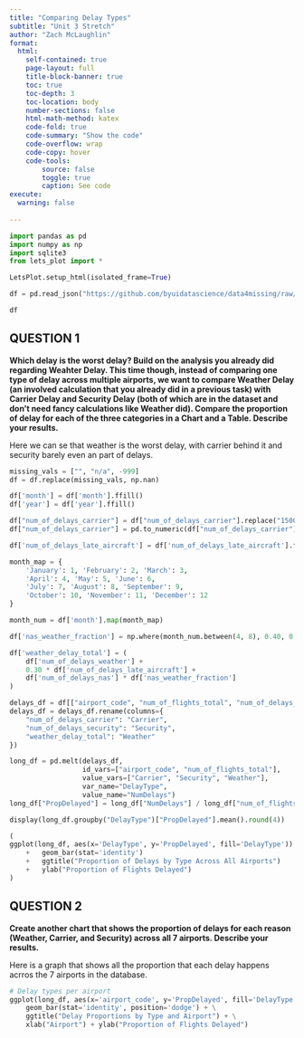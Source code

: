 ```yaml
---
title: "Comparing Delay Types"
subtitle: "Unit 3 Stretch"
author: "Zach McLaughlin"
format:
  html:
    self-contained: true
    page-layout: full
    title-block-banner: true
    toc: true
    toc-depth: 3
    toc-location: body
    number-sections: false
    html-math-method: katex
    code-fold: true
    code-summary: "Show the code"
    code-overflow: wrap
    code-copy: hover
    code-tools:
        source: false
        toggle: true
        caption: See code
execute: 
  warning: false
    
---
```


```python
import pandas as pd 
import numpy as np
import sqlite3
from lets_plot import *

LetsPlot.setup_html(isolated_frame=True)
```


```python
df = pd.read_json("https://github.com/byuidatascience/data4missing/raw/master/data-raw/flights_missing/flights_missing.json")

df
```

## QUESTION 1

__Which delay is the worst delay? Build on the analysis you already did regarding Weahter Delay. This time though, instead of comparing one type of delay across multiple airports, we want to compare Weather Delay (an involved calculation that you already did in a previous task) with Carrier Delay and Security Delay (both of which are in the dataset and don’t need fancy calculations like Weather did). Compare the proportion of delay for each of the three categories in a Chart and a Table. Describe your results.__

Here we can se that weather is the worst delay, with carrier behind it and security barely even an part of delays.

```python
missing_vals = ["", "n/a", -999]
df = df.replace(missing_vals, np.nan)

df['month'] = df['month'].ffill()
df['year'] = df['year'].ffill()

df["num_of_delays_carrier"] = df["num_of_delays_carrier"].replace("1500+", 1750)
df["num_of_delays_carrier"] = pd.to_numeric(df["num_of_delays_carrier"])

df['num_of_delays_late_aircraft'] = df['num_of_delays_late_aircraft'].fillna(df['num_of_delays_late_aircraft'].mean())

month_map = {
    'January': 1, 'February': 2, 'March': 3,
    'April': 4, 'May': 5, 'June': 6,
    'July': 7, 'August': 8, 'September': 9,
    'October': 10, 'November': 11, 'December': 12
}

month_num = df['month'].map(month_map)

df['nas_weather_fraction'] = np.where(month_num.between(4, 8), 0.40, 0.65)

df['weather_delay_total'] = (
    df['num_of_delays_weather'] +
    0.30 * df['num_of_delays_late_aircraft'] +
    df['num_of_delays_nas'] * df['nas_weather_fraction']
)

delays_df = df[["airport_code", "num_of_flights_total", "num_of_delays_carrier", "num_of_delays_security", "weather_delay_total"]].copy()
delays_df = delays_df.rename(columns={
    "num_of_delays_carrier": "Carrier",
    "num_of_delays_security": "Security",
    "weather_delay_total": "Weather"
})

long_df = pd.melt(delays_df,
                  id_vars=["airport_code", "num_of_flights_total"],
                  value_vars=["Carrier", "Security", "Weather"],
                  var_name="DelayType",
                  value_name="NumDelays")
long_df["PropDelayed"] = long_df["NumDelays"] / long_df["num_of_flights_total"]

display(long_df.groupby("DelayType")["PropDelayed"].mean().round(4))

(
ggplot(long_df, aes(x='DelayType', y='PropDelayed', fill='DelayType'))
    +   geom_bar(stat='identity')
    +   ggtitle("Proportion of Delays by Type Across All Airports")
    +   ylab("Proportion of Flights Delayed")
)
```

## QUESTION 2

__Create another chart that shows the proportion of delays for each reason (Weather, Carrier, and Security) across all 7 airports. Describe your results.__

Here is a graph that shows all the proportion that each delay happens acrros the 7 airports in the database.

```python
# Delay types per airport
ggplot(long_df, aes(x='airport_code', y='PropDelayed', fill='DelayType')) + \
    geom_bar(stat='identity', position='dodge') + \
    ggtitle("Delay Proportions by Type and Airport") + \
    xlab("Airport") + ylab("Proportion of Flights Delayed")

```